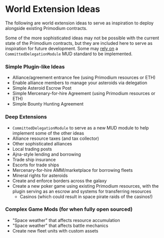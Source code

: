 # World Extension Ideas

The following are world extension ideas to serve as inspiration to deploy alongside existing Primodium contracts.

Some of the more sophisticated ideas may not be possible with the current state of the Primodium contracts, but they are included here to serve as inspiration for future development. Some may [rely on](./structure/delegation.mdx#revoking-practices) a `CommittedDelegationModule` MUD standard to be implemented.

### Simple Plugin-like Ideas
- Alliance/agreement entrance fee (using Primodium resources or ETH)
- Enable alliance members to manage your asteroids via delegation
- Simple Asteroid Escrow Post 
- Simple Mercenary-for-hire Agreement (using Primodium resources or ETH)
- Simple Bounty Hunting Agreement

### Deep Extensions
- `CommittedDelegationModule` to serve as a new MUD module to help implement some of the other ideas
- Alliance resource taxes (and tax collector)
- Other sophisticated alliances
- Local trading posts
- Ajna-style lending and borrowing
- Trade ship insurance
- Escorts for trade ships
- Mercenary-for-hire AMM/marketplace for borrowing fleets
- Mineral rights for asteroids
- Create and enforce borders across the galaxy
- Create a new poker game using existing Primodium resources, with the plugin serving as an escrow and systems for transferring resources
    - Casinos (which could result in space pirate raids of the casinos!)

### Complex Game Mods (for when fully open sourced)
- "Space weather" that affects resource accumulation
- "Space weather" that affects battle mechanics
- Create new fleet units with custom assets